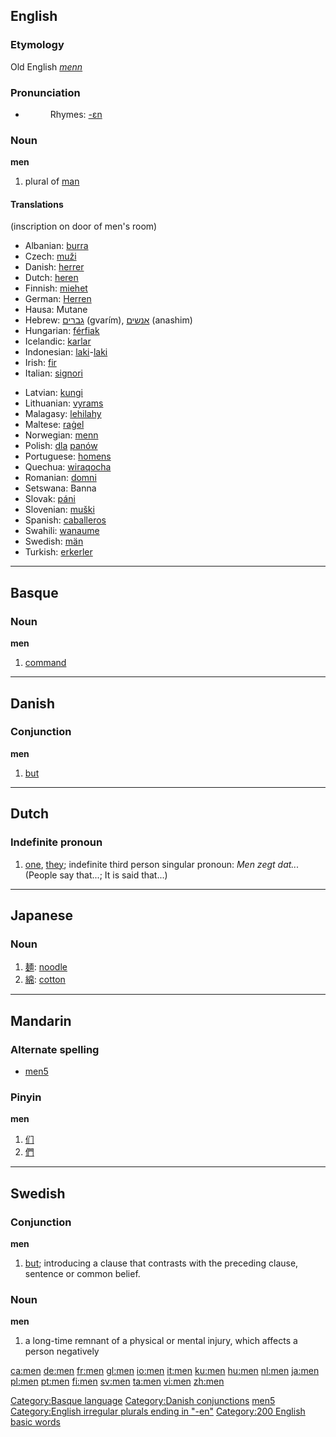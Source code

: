 ==English==

{{rank|own|old|came|107|men|come|without|make}}

===Etymology===
Old English ''[[menn]]''
===Pronunciation===
*{{audio|en-us-men.ogg|Audio (US)}}
*:Rhymes: [[Rhymes:English:-ɛn|-ɛn]]
===Noun===
'''men'''

# plural of [[man]]

====Translations====
(inscription on door of men's room)
{{top}}
*Albanian: [[burra]]
*Czech: [[muži]]
*Danish: [[herrer]]
*Dutch: [[heren]]
*Finnish: [[miehet]]
*German: [[Herren]]
*Hausa: Mutane
*Hebrew: [[גברים]] (gvarím), [[אנשים]] (anashim)
*Hungarian: [[férfiak]]
*Icelandic: [[karlar]]
*Indonesian: [[laki]]-[[laki]]
*Irish: [[fir]]
*Italian: [[signori]]
{{mid}}
*Latvian: [[kungi]]
*Lithuanian: [[vyrams]]
*Malagasy: [[lehilahy]]
*Maltese: [[raġel]]
*Norwegian: [[menn]]
*Polish: [[dla]] [[panów]]
*Portuguese: [[homens]]
*Quechua: [[wira]][[qocha]]
*Romanian: [[domni]]
*Setswana: Banna
*Slovak: [[páni]]
*Slovenian: [[muški]]
*Spanish: [[caballeros]]
*Swahili: [[wanaume]]
*Swedish: [[män]]
*Turkish: [[erkerler]]
{{bottom}}

----

==Basque==
===Noun===
'''men'''

# [[command]]

[[Category:Basque language]]

----

==Danish==
===Conjunction===
'''men'''

# [[but]]

[[Category:Danish conjunctions]]

----

==Dutch==
===Indefinite pronoun===
#[[one]], [[they]]; indefinite third person singular pronoun: ''Men zegt dat...'' (People say that...; It is said that...)

----

==Japanese==
===Noun===
{{ja-noun|r|hira=めん}}
#[[麺]]: [[noodle]]
#[[綿]]: [[cotton]]

----

==Mandarin==
===Alternate spelling===
* [[men5]]

===Pinyin===
'''men'''

# [[们]]
# [[們]]

[[Category:Mandarin pinyin|men5]]

----

==Swedish==
===Conjunction===
'''men'''

# [[but]]; introducing a clause that contrasts with the preceding clause, sentence or common belief.

===Noun===
{{sv-noun|gender=Neuter|men|menet|men|menen|mens|menets|mens|menens}}
'''men'''

#a long-time remnant of a physical or mental injury, which affects a person negatively

[[Category:English irregular plurals ending in "-en"]]
[[Category:200 English basic words]]

[[ca:men]]
[[de:men]]
[[fr:men]]
[[gl:men]]
[[io:men]]
[[it:men]]
[[ku:men]]
[[hu:men]]
[[nl:men]]
[[ja:men]]
[[pl:men]]
[[pt:men]]
[[fi:men]]
[[sv:men]]
[[ta:men]]
[[vi:men]]
[[zh:men]]